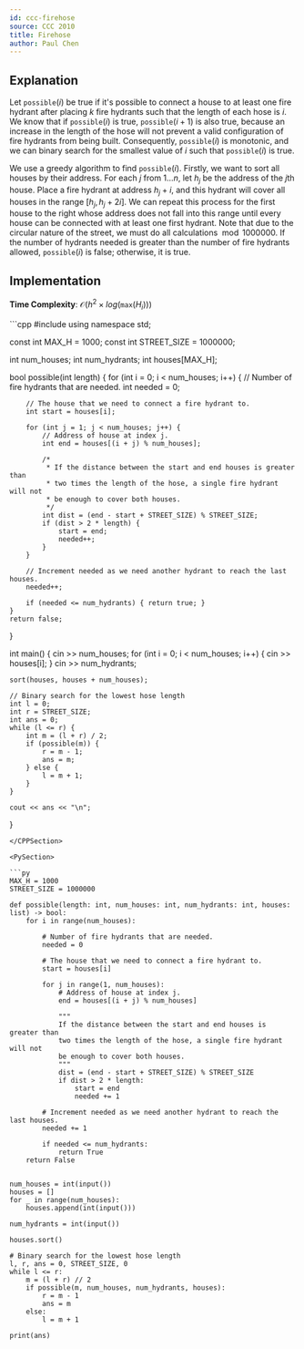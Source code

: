 ```yaml
---
id: ccc-firehose
source: CCC 2010
title: Firehose
author: Paul Chen
---
```


## Explanation

Let $\texttt{possible}(i)$ be true if it's possible to connect a house to at least one fire hydrant after placing $k$ fire hydrants such that the length of each hose is $i$. We know that if $\texttt{possible}(i)$ is true, $\texttt{possible}(i + 1)$ is also true, because an increase in the length of the hose will not prevent a valid configuration of fire hydrants from being built. Consequently, $\texttt{possible}(i)$ is monotonic, and we can binary search for the smallest value of $i$ such that $\texttt{possible}(i)$ is true.

We use a greedy algorithm to find $\texttt{possible}(i)$. Firstly, we want to sort all houses by their address. For each $j$ from $1...n$, let $h_j$ be the address of the $j$th house. Place a fire hydrant at address $h_j + i$, and this hydrant will cover all houses in the range $[h_j, h_j + 2i]$. We can repeat this process for the first house to the right whose address does not fall into this range until every house can be connected with at least one first hydrant. Note that due to the circular nature of the street, we must do all calculations$\mod 1000000$. If the number of hydrants needed is greater than the number of fire hydrants allowed, $\texttt{possible}(i)$ is false; otherwise, it is true.

## Implementation

**Time Complexity**: $\mathcal O(h^2\times log(\texttt{max}(H_i)))$

<LanguageSection>

<CPPSection>
```cpp
#include <bits/stdc++.h>
using namespace std;

const int MAX_H = 1000;
const int STREET_SIZE = 1000000;

int num_houses;
int num_hydrants;
int houses[MAX_H];

bool possible(int length) {
	for (int i = 0; i < num_houses; i++) {
		// Number of fire hydrants that are needed.
		int needed = 0;

		// The house that we need to connect a fire hydrant to.
		int start = houses[i];

		for (int j = 1; j < num_houses; j++) {
			// Address of house at index j.
			int end = houses[(i + j) % num_houses];

			/*
			 * If the distance between the start and end houses is greater than
			 * two times the length of the hose, a single fire hydrant will not
			 * be enough to cover both houses.
			 */
			int dist = (end - start + STREET_SIZE) % STREET_SIZE;
			if (dist > 2 * length) {
				start = end;
				needed++;
			}
		}

		// Increment needed as we need another hydrant to reach the last houses.
		needed++;

		if (needed <= num_hydrants) { return true; }
	}
	return false;
}

int main() {
	cin >> num_houses;
	for (int i = 0; i < num_houses; i++) { cin >> houses[i]; }
	cin >> num_hydrants;

	sort(houses, houses + num_houses);

	// Binary search for the lowest hose length
	int l = 0;
	int r = STREET_SIZE;
	int ans = 0;
	while (l <= r) {
		int m = (l + r) / 2;
		if (possible(m)) {
			r = m - 1;
			ans = m;
		} else {
			l = m + 1;
		}
	}

	cout << ans << "\n";
}
```
</CPPSection>

<PySection>

```py
MAX_H = 1000
STREET_SIZE = 1000000

def possible(length: int, num_houses: int, num_hydrants: int, houses: list) -> bool:
    for i in range(num_houses):

        # Number of fire hydrants that are needed.
        needed = 0

        # The house that we need to connect a fire hydrant to.
        start = houses[i]

        for j in range(1, num_houses):
            # Address of house at index j.
            end = houses[(i + j) % num_houses]

            """
            If the distance between the start and end houses is greater than
            two times the length of the hose, a single fire hydrant will not
            be enough to cover both houses.
            """
            dist = (end - start + STREET_SIZE) % STREET_SIZE
            if dist > 2 * length:
                start = end
                needed += 1

        # Increment needed as we need another hydrant to reach the last houses.
        needed += 1

        if needed <= num_hydrants:
            return True
    return False


num_houses = int(input())
houses = []
for _ in range(num_houses):
    houses.append(int(input()))

num_hydrants = int(input())

houses.sort()

# Binary search for the lowest hose length
l, r, ans = 0, STREET_SIZE, 0
while l <= r:
    m = (l + r) // 2
    if possible(m, num_houses, num_hydrants, houses):
        r = m - 1
        ans = m
    else:
        l = m + 1

print(ans)
```

</PySection>

</LanguageSection>
